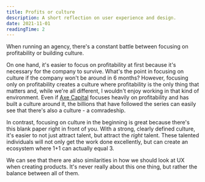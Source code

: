 ```yaml
---
title: Profits or culture
description: A short reflection on user experience and design.
date: 2021-11-01
readingTime: 2
---
```


When running an agency, there's a constant battle between focusing on profitability or building culture.

On one hand, it's easier to focus on profitability at first because it's necessary for  the company to survive. What's the point in focusing on culture if the company won't be around in 6 months? However, focusing only on profitability creates a culture where profitability is the only thing that matters and, while we're all different, I wouldn't enjoy working in that kind of environment. Even if <a href="https://billions.fandom.com/wiki/Axe_Capital">Axe Capital</a> focuses heavily on profitability and has built a culture around it, the billions that have followed the series can easily see that there's also a culture - a comradeship.

In contrast, focusing on culture in the beginning is great because there's this blank paper right in front of you. With a strong, clearly defined culture, it's easier to not just attract talent, but attract the *right* talent. These talented individuals will not only get the work done excellently, but can create an ecosystem where 1+1 can actually equal 3.

We can see that there are also similarities in how we should look at UX when creating products. It's never really about this one thing, but rather the balance between all of them.